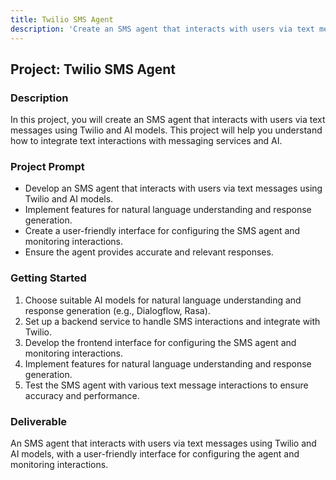 ```yaml
---
title: Twilio SMS Agent
description: 'Create an SMS agent that interacts with users via text messages using Twilio and AI models.'
---
```


## Project: Twilio SMS Agent

### Description
In this project, you will create an SMS agent that interacts with users via text messages using Twilio and AI models. This project will help you understand how to integrate text interactions with messaging services and AI.

### Project Prompt
- Develop an SMS agent that interacts with users via text messages using Twilio and AI models.
- Implement features for natural language understanding and response generation.
- Create a user-friendly interface for configuring the SMS agent and monitoring interactions.
- Ensure the agent provides accurate and relevant responses.

### Getting Started
1. Choose suitable AI models for natural language understanding and response generation (e.g., Dialogflow, Rasa).
2. Set up a backend service to handle SMS interactions and integrate with Twilio.
3. Develop the frontend interface for configuring the SMS agent and monitoring interactions.
4. Implement features for natural language understanding and response generation.
5. Test the SMS agent with various text message interactions to ensure accuracy and performance.

### Deliverable
An SMS agent that interacts with users via text messages using Twilio and AI models, with a user-friendly interface for configuring the agent and monitoring interactions.
